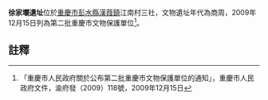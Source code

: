 {{msg:重慶市文物保護單位
|名稱 = 徐家壩遺址
|編號 = 7
|圖片 = 
|級別 = 6
|分類 = 
|時代 = 商周
|地点 = [[彭水縣|彭水縣]][[漢葭鎮|漢葭鎮]]江南村三社
|坐標 = 
|登錄 = 2009年12月15日
}}
'''徐家壩遺址'''位於[[重慶市|重慶市]][[彭水縣|彭水縣]][[漢葭鎮|漢葭鎮]]江南村三社，文物遺址年代為商周，2009年12月15日列為第二批重慶市文物保護單位<ref>「重慶市人民政府關於公布第二批重慶市文物保護單位的通知」，重慶市人民政府文件，渝府發（2009）118號，2009年12月15日</ref>。
== 註釋 ==
{{reflist}}
{{文物保護單位小作品}}